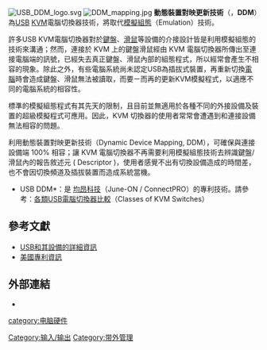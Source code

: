 {{NoteTA
|G1=IT
}}
[[File:USB_DDM_logo.svg|thumb]]
[[File:DDM_mapping.jpg|thumb]]
'''動態裝置對映更新技術'''（{{lang-en|Dynamic Device Mapping}}，'''DDM'''）為[[USB|USB]] [[KVM切換器|KVM]]電腦切換器技術，將取代[[模擬組態|模擬組態]]（Emulation）技術。

許多USB KVM電腦切換器對於[[鍵盤|鍵盤]]、[[滑鼠|滑鼠]]等設備的介接設計皆是利用模擬組態的技術來溝通；然而，連接於 KVM 上的鍵盤滑鼠經由 KVM 電腦切換器所傳出至連接電腦端的訊號，已經失去真正鍵盤、滑鼠內部的組態程式，所以經常會產生不相容的現象。除此之外，有些電腦系統尚未認定USB為插拔式裝置，再重新切換[[電腦|電腦]]時會造成鍵盤、滑鼠無法被讀取，而要ㄧ而再的更新KVM模擬程式，以適應不同的電腦系統的相容性。

標準的模擬組態程式有其先天的限制，且目前並無適用於各種不同的外接設備及裝置的超級模擬程式可應用。因此，KVM 切換器的使用者常常會遭遇到和連接設備無法相容的問題。

利用動態裝置對映更新技術（Dynamic Device Mapping, DDM），可確保與連接設備端 100% 相容；讓 KVM 電腦切換器不再需要利用模擬組態技術去辨識鍵盤/滑鼠內的報告敘述元 ( Descriptor )，使用者感覺不出有切換設備造成的時間差，也不會因切換頻道及插拔裝置而造成系統當機。

*USB DDM*：是 [[均昂科技|均昂科技]]（June-ON / ConnectPRO）的專利技術。請參考：[[各類USB電腦切換器比較|各類USB電腦切換器比較]]（Classes of KVM Switches）

== 參考文獻 ==
*[https://web.archive.org/web/20110713051905/http://www.iogear.com/support/faq/id/10184 USB和其設備的詳細資訊]
*[http://appft.uspto.gov/netacgi/nph-Parser?Sect1=PTO2&Sect2=HITOFF&p=1&u=%2Fnetahtml%2FPTO%2Fsearch-bool.html&r=3&f=G&l=50&co1=AND&d=PG01&s1=june-on&OS=june-on&RS=june-on 美國專利資訊]

== 外部連結 ==
*{{Commonscatinline|Dynamic device mapping}}

[[category:电脑硬件|category:电脑硬件]]
[[Category:输入/输出|Category:输入/输出]]
[[Category:带外管理|Category:带外管理]]